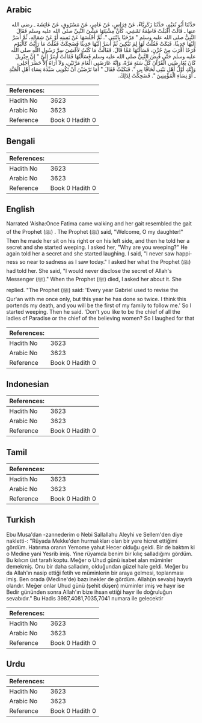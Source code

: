 ## Arabic


<div dir="rtl" lang="ar" style={{fontSize:'larger',backgroundColor:'#f8f9fa',padding:20}}>
حَدَّثَنَا أَبُو نُعَيْمٍ، حَدَّثَنَا زَكَرِيَّاءُ، عَنْ فِرَاسٍ، عَنْ عَامِرٍ، عَنْ مَسْرُوقٍ، عَنْ عَائِشَةَ ـ رضى الله عنها ـ قَالَتْ أَقْبَلَتْ فَاطِمَةُ تَمْشِي، كَأَنَّ مِشْيَتَهَا مَشْىُ النَّبِيِّ صلى الله عليه وسلم فَقَالَ النَّبِيُّ صلى الله عليه وسلم ‏"‏ مَرْحَبًا بِابْنَتِي ‏"‏‏.‏ ثُمَّ أَجْلَسَهَا عَنْ يَمِينِهِ أَوْ عَنْ شِمَالِهِ، ثُمَّ أَسَرَّ إِلَيْهَا حَدِيثًا، فَبَكَتْ فَقُلْتُ لَهَا لِمَ تَبْكِينَ ثُمَّ أَسَرَّ إِلَيْهَا حَدِيثًا فَضَحِكَتْ فَقُلْتُ مَا رَأَيْتُ كَالْيَوْمِ فَرَحًا أَقْرَبَ مِنْ حُزْنٍ، فَسَأَلْتُهَا عَمَّا قَالَ‏.‏ فَقَالَتْ مَا كُنْتُ لأُفْشِيَ سِرَّ رَسُولِ اللَّهِ صلى الله عليه وسلم حَتَّى قُبِضَ النَّبِيُّ صلى الله عليه وسلم فَسَأَلْتُهَا فَقَالَتْ أَسَرَّ إِلَىَّ ‏"‏ إِنَّ جِبْرِيلَ كَانَ يُعَارِضُنِي الْقُرْآنَ كُلَّ سَنَةٍ مَرَّةً، وَإِنَّهُ عَارَضَنِي الْعَامَ مَرَّتَيْنِ، وَلاَ أُرَاهُ إِلاَّ حَضَرَ أَجَلِي، وَإِنَّكِ أَوَّلُ أَهْلِ بَيْتِي لَحَاقًا بِي ‏"‏‏.‏ فَبَكَيْتُ فَقَالَ ‏"‏ أَمَا تَرْضَيْنَ أَنْ تَكُونِي سَيِّدَةَ نِسَاءِ أَهْلِ الْجَنَّةِ ـ أَوْ نِسَاءِ الْمُؤْمِنِينَ ‏"‏‏.‏ فَضَحِكْتُ لِذَلِكَ‏.‏
</div>
<div style={{backgroundColor:'#f8f9fa',padding:20, marginBottom: 10}}><table> <thead> <tr> <th>References:</th> <th></th> </tr> </thead> <tbody><tr><td>Hadith No</td><td>3623</td></tr><tr><td>Arabic No</td><td>3623</td></tr><tr><td>Reference</td><td>Book 0 Hadith 0</td></tr></tbody></table></div>

## Bengali


<div dir="ltr" lang="bn" style={{fontSize:'larger',backgroundColor:'#f8f9fa',padding:20}}>

</div>
<div style={{backgroundColor:'#f8f9fa',padding:20, marginBottom: 10}}><table> <thead> <tr> <th>References:</th> <th></th> </tr> </thead> <tbody><tr><td>Hadith No</td><td>3623</td></tr><tr><td>Arabic No</td><td>3623</td></tr><tr><td>Reference</td><td>Book 0 Hadith 0</td></tr></tbody></table></div>

## English


<div dir="ltr" lang="en" style={{fontSize:'larger',backgroundColor:'#f8f9fa',padding:20}}>
Narrated 'Aisha:Once Fatima came walking and her gait resembled the gait of the Prophet (ﷺ) . The Prophet (ﷺ) said, "Welcome, O my daughter!" Then he made her sit on his right or on his left side, and then he told her a secret and she started weeping. I asked her, "Why are you weeping?" He again told her a secret and she started laughing. I said, "I never saw happiness so near to sadness as I saw today." I asked her what the Prophet (ﷺ) had told her. She said, "I would never disclose the secret of Allah's Messenger (ﷺ)." When the Prophet (ﷺ) died, I asked her about it. She replied. "The Prophet (ﷺ) said: 'Every year Gabriel used to revise the Qur'an with me once only, but this year he has done so twice. I think this portends my death, and you will be the first of my family to follow me.' So I started weeping. Then he said. 'Don't you like to be the chief of all the ladies of Paradise or the chief of the believing women? So I laughed for that
</div>
<div style={{backgroundColor:'#f8f9fa',padding:20, marginBottom: 10}}><table> <thead> <tr> <th>References:</th> <th></th> </tr> </thead> <tbody><tr><td>Hadith No</td><td>3623</td></tr><tr><td>Arabic No</td><td>3623</td></tr><tr><td>Reference</td><td>Book 0 Hadith 0</td></tr></tbody></table></div>

## Indonesian


<div dir="ltr" lang="id" style={{fontSize:'larger',backgroundColor:'#f8f9fa',padding:20}}>

</div>
<div style={{backgroundColor:'#f8f9fa',padding:20, marginBottom: 10}}><table> <thead> <tr> <th>References:</th> <th></th> </tr> </thead> <tbody><tr><td>Hadith No</td><td>3623</td></tr><tr><td>Arabic No</td><td>3623</td></tr><tr><td>Reference</td><td>Book 0 Hadith 0</td></tr></tbody></table></div>

## Tamil


<div dir="ltr" lang="ta" style={{fontSize:'larger',backgroundColor:'#f8f9fa',padding:20}}>

</div>
<div style={{backgroundColor:'#f8f9fa',padding:20, marginBottom: 10}}><table> <thead> <tr> <th>References:</th> <th></th> </tr> </thead> <tbody><tr><td>Hadith No</td><td>3623</td></tr><tr><td>Arabic No</td><td>3623</td></tr><tr><td>Reference</td><td>Book 0 Hadith 0</td></tr></tbody></table></div>

## Turkish


<div dir="ltr" lang="tr" style={{fontSize:'larger',backgroundColor:'#f8f9fa',padding:20}}>
Ebu Musa'dan -zannederim o Nebi Sallallahu Aleyhi ve Sellem'den diye nakletti-: "Rüyada Mekke'den hurmalıkları olan bir yere hicret ettiğimi gördüm. Hatırıma oranın Yemome yahut Hecer olduğu geldi. Bir de baktım ki o Medine yani Yesrib imiş. Yine rüyamda benim bir kılıç salladığımı gördüm. Bu kılıcın üst tarafı koptu. Meğer o Uhud günü isabet alan müminler demekmiş. Onu bir daha salladım, olduğundan güzel hale geldi. Meğer bu da Allah'ın nasip ettiği fetih ve müminlerin bir araya gelmesi, toplanması imiş. Ben orada (Medine'de) bazı inekler de gördüm. Allah(ın sevabı) hayırlı olandır. Meğer onlar Uhud günü (şehit düşen) müminler imiş ve hayır ise Bedir gününden sonra Allah'ın bize ihsan ettiği hayır ile doğruluğun sevabıdır." Bu Hadis 3987,4081,7035,7041 numara ile gelecektir
</div>
<div style={{backgroundColor:'#f8f9fa',padding:20, marginBottom: 10}}><table> <thead> <tr> <th>References:</th> <th></th> </tr> </thead> <tbody><tr><td>Hadith No</td><td>3623</td></tr><tr><td>Arabic No</td><td>3623</td></tr><tr><td>Reference</td><td>Book 0 Hadith 0</td></tr></tbody></table></div>

## Urdu


<div dir="rtl" lang="ur" style={{fontSize:'larger',backgroundColor:'#f8f9fa',padding:20}}>

</div>
<div style={{backgroundColor:'#f8f9fa',padding:20, marginBottom: 10}}><table> <thead> <tr> <th>References:</th> <th></th> </tr> </thead> <tbody><tr><td>Hadith No</td><td>3623</td></tr><tr><td>Arabic No</td><td>3623</td></tr><tr><td>Reference</td><td>Book 0 Hadith 0</td></tr></tbody></table></div>